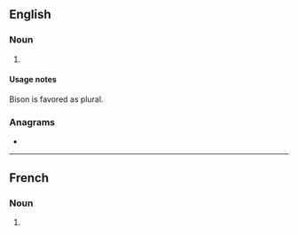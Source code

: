 {{also|Bisons}}
==English==

===Noun===
{{head|en|noun form}}

# {{plural of|en|bison}}

====Usage notes====
Bison is favored as plural.

===Anagrams===
* {{anagrams|en|a=binoss|Bisson|bisson}}

----

==French==

===Noun===
{{head|fr|noun plural form|g=m}}

# {{plural of|fr|bison}}